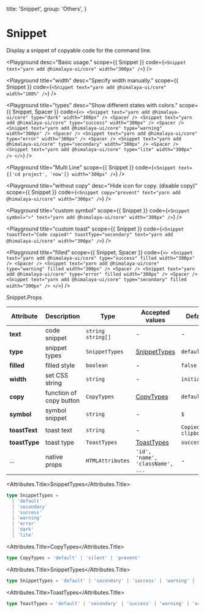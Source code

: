 
  title: 'Snippet',
  group: 'Others',
}

# Snippet

Display a snippet of copyable code for the command line.

<Playground
  desc="Basic usage."
  scope={{ Snippet }}
  code={`
<Snippet text="yarn add @himalaya-ui/core" width="300px" />
`}
/>

<Playground
  title="width"
  desc="Specify width manually."
  scope={{ Snippet }}
  code={`
<Snippet text="yarn add @himalaya-ui/core" width="100%" />
`}
/>

<Playground
  title="types"
  desc="Show different states with colors."
  scope={{ Snippet, Spacer }}
  code={`
<>
  <Snippet text="yarn add @himalaya-ui/core" type="dark" width="300px" />
  <Spacer />
  <Snippet text="yarn add @himalaya-ui/core" type="success" width="300px" />
  <Spacer />
  <Snippet text="yarn add @himalaya-ui/core" type="warning" width="300px" />
  <Spacer />
  <Snippet text="yarn add @himalaya-ui/core" type="error" width="300px" />
  <Spacer />
  <Snippet text="yarn add @himalaya-ui/core" type="secondary" width="300px" />
  <Spacer />
  <Snippet text="yarn add @himalaya-ui/core" type="lite" width="300px" />
</>
`}
/>

<Playground
  title="Multi Line"
  scope={{ Snippet }}
  code={`
<Snippet text={['cd project', 'now']} width="300px" />
`}
/>

<Playground
  title="without copy"
  desc="Hide icon for copy. (disable copy)"
  scope={{ Snippet }}
  code={`
<Snippet copy="prevent" text="yarn add @himalaya-ui/core" width="300px" />
`}
/>

<Playground
  title="custom symbol"
  scope={{ Snippet }}
  code={`
<Snippet symbol=">" text="yarn add @himalaya-ui/core" width="300px" />
`}
/>

<Playground
  title="custom toast"
  scope={{ Snippet }}
  code={`
<Snippet toastText="Code copied!" toastType="secondary" text="yarn add @himalaya-ui/core" width="300px" />
`}
/>

<Playground
  title="filled"
  scope={{ Snippet, Spacer }}
  code={`
<>
  <Snippet text="yarn add @himalaya-ui/core" type="success" filled width="300px" />
  <Spacer />
  <Snippet text="yarn add @himalaya-ui/core" type="warning" filled width="300px" />
  <Spacer />
  <Snippet text="yarn add @himalaya-ui/core" type="error" filled width="300px" />
  <Spacer />
  <Snippet text="yarn add @himalaya-ui/core" type="secondary" filled width="300px" />
</>
`}
/>

<Attributes edit="/pages/components/snippet.mdx">
<Attributes.Title>Snippet.Props</Attributes.Title>

| Attribute     | Description             | Type                | Accepted values                  | Default                |
| ------------- | ----------------------- | ------------------- | -------------------------------- | ---------------------- |
| **text**      | code snippet            | `string` `string[]` | -                                | -                      |
| **type**      | snippet types           | `SnippetTypes`      | [SnippetTypes](#snippettypes)    | `default`              |
| **filled**    | filled style            | `boolean`           | -                                | `false`                |
| **width**     | set CSS string          | `string`            | -                                | `initial`              |
| **copy**      | function of copy button | `CopyTypes`         | [CopyTypes](#copytypes)          | `default`              |
| **symbol**    | symbol snippet          | `string`            | -                                | `$`                    |
| **toastText** | toast text              | `string`            | -                                | `Copied to clipboard!` |
| **toastType** | toast type              | `ToastTypes`        | [ToastTypes](#toasttypes)        | `success`              |
| ...           | native props            | `HTMLAttributes`    | `'id', 'name', 'className', ...` | -                      |

<Attributes.Title>SnippetTypes</Attributes.Title>

```ts
type SnippetTypes =
  | 'default'
  | 'secondary'
  | 'success'
  | 'warning'
  | 'error'
  | 'dark'
  | 'lite'
```

<Attributes.Title>CopyTypes</Attributes.Title>

```ts
type CopyTypes = 'default' | 'silent' | 'prevent'
```

<Attributes.Title>SnippetTypes</Attributes.Title>

```ts
type SnippetTypes = 'default' | 'secondary' | 'success' | 'warning' | 'error'
```

<Attributes.Title>ToastTypes</Attributes.Title>

```ts
type ToastTypes = 'default' | 'secondary' | 'success' | 'warning' | 'error'
```

</Attributes>
